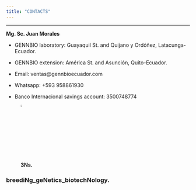 ```yaml
---
title: "CONTACTS"
---
```

___

**Mg. Sc. Juan Morales**

- GENNBIO laboratory: Guayaquil St. and Quijano y Ordóñez, Latacunga-Ecuador.


- GENNBIO extension: América St. and Asunción, Quito-Ecuador.  


- Email: ventas@gennbioecuador.com


- Whatsapp: +593 958861930


- Banco Internacional savings account: 3500748774  


![**3Ns.**](C:\Users\Dell\Desktop\GENNBIO.github.io\EC.gif){width=4%}

### breediNg_geNetics_biotechNology.